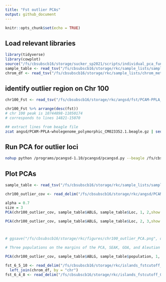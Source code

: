 ```yaml
---
title: "Fst outlier PCAs"
output: github_document
---
```


```r
knitr::opts_chunk$set(echo = TRUE)
```

## Load relevant libraries
```r
library(tidyverse)
library(cowplot)
source("/fs/cbsubscb16/storage/sucker_sp2021/scripts/individual_pca_functions_csj.R")
sample_table <- read_tsv("/fs/cbsubscb16/storage/rkc/sample_lists/sample_table.tsv")
chrom_df <- read_tsv("/fs/cbsubscb16/storage/rkc/sample_lists/chrom_meta_data.txt")
```

## identify outlier region on Chr 100

```r
chr100_Fst <- read_tsv("/fs/cbsubscb16/storage/rkc/angsd/fst/PCAM-PPLA_CM023352.1_EastBering-GOA_polymorphic_folded.sfs.pbs.fst.txt")

chr100_Fst %>% arrange(desc(fst))
# chr 100 peak is 10744898-11050174
# corresponds to lines 14821-15070
```

```bash
## extract lines from beagle file
zcat angsd/PCAM-PPLA-wholegenome_polymorphic_CM023352.1.beagle.gz | sed -n '14821,15070p;15071q' | gzip > angsd/PCAM-PPLA-wholegenome_polymorphic_CM023352.1_outlier.beagle.gz
```

## Run PCA for outlier loci

```bash
nohup python /programs/pcangsd-1.10/pcangsd/pcangsd.py --beagle /fs/cbsubscb16/storage/rkc/angsd/PCAM-PPLA-wholegenome_polymorphic_CM023352.1_outlier.beagle.gz -o /fs/cbsubscb16/storage/rkc/angsd/PCAM-PPLA-wholegenome_polymorphic_CM023352.1_outlier --threads 16 &
```

## Plot PCAs
```r
sample_table <- read_tsv("/fs/cbsubscb16/storage/rkc/sample_lists/sample_table.tsv")
```

```r
chr100_outlier_cov <- read_delim("/fs/cbsubscb16/storage/rkc/angsd/PCAM-PPLA-wholegenome_polymorphic_CM023352.1_outlier.cov", delim = " ", col_names = F) %>% as.matrix()

alpha = 0.7
size = 3
PCA(chr100_outlier_cov, sample_table$ABLG, sample_table$Loc, 1, 2,show.ellipse = F, show.line = F, show.label = F, alpha = 1, size = 4, index_exclude=c(94, 95, 103, 106, 107, 109, 110, 118, 119, 120, 121))

PCA(chr100_outlier_cov, sample_table$ABLG, sample_table$Loc, 2, 3,show.ellipse = F, show.line = F, show.label = F, alpha = 1, size = 4, index_exclude=c(94, 95, 103, 106, 107, 109, 110, 118, 119, 120, 121))



# ggsave("/fs/cbsubscb16/storage/rkc/figures/chr100_outlier_PCA.png", device = "png", width = 8, height = 6)

# Three populations on the margins of the PCA, SEAK, GOA, and Aleutian Islands. East Bering is dispersed but closer to GOA, and North Bering is dispersed but closer to SEAK. 

PCA(chr100_outlier_cov, sample_table$ABLG, sample_table$population, 1, 2,show.ellipse = F, show.line = F, show.label = F, alpha = 1, size = 4, index_exclude=c(94, 95, 103, 106, 107, 109, 110, 118, 119, 120, 121))
```

```r
fst_6_5_10 <- read_delim("/fs/cbsubscb16/storage/rkc/islands_fstcutoff_0.25_nloci6_stepSize5000_windSize10000.txt", col_names = c("position", "chr","start","end","compare")) %>% 
  left_join(chrom_df, by = "chr")
fst_6_4_8 <- read_delim("/fs/cbsubscb16/storage/rkc/islands_fstcutoff_0.25_nloci6_stepSize4000_windSize8000.txt")
```
